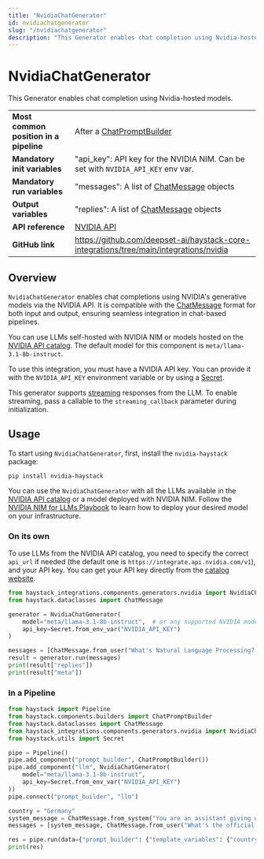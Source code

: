 ```yaml
---
title: "NvidiaChatGenerator"
id: nvidiachatgenerator
slug: "/nvidiachatgenerator"
description: "This Generator enables chat completion using Nvidia-hosted models."
---
```


# NvidiaChatGenerator

This Generator enables chat completion using Nvidia-hosted models.

|  |  |
| --- | --- |
| **Most common position in a pipeline** | After a [ChatPromptBuilder](../builders/chatpromptbuilder.mdx)                                     |
| **Mandatory init variables**           | "api_key": API key for the NVIDIA NIM. Can be set with `NVIDIA_API_KEY` env var.         |
| **Mandatory run variables**            | "messages": A list of [ChatMessage](../../concepts/data-classes/chatmessage.mdx) objects                           |
| **Output variables**                   | "replies": A list of [ChatMessage](../../concepts/data-classes/chatmessage.mdx) objects                            |
| **API reference**                      | [NVIDIA API](https://build.nvidia.com/models)                                            |
| **GitHub link**                        | https://github.com/deepset-ai/haystack-core-integrations/tree/main/integrations/nvidia |

## Overview

`NvidiaChatGenerator` enables chat completions using NVIDIA's generative models via the NVIDIA API. It is compatible with the [ChatMessage](../../concepts/data-classes/chatmessage.mdx) format for both input and output, ensuring seamless integration in chat-based pipelines.

You can use LLMs self-hosted with NVIDIA NIM or models hosted on the [NVIDIA API catalog](https://build.nvidia.com/explore/discover). The default model for this component is `meta/llama-3.1-8b-instruct`.

To use this integration, you must have a NVIDIA API key. You can provide it with the `NVIDIA_API_KEY` environment variable or by using a [Secret](../../concepts/secret-management.mdx).

This generator supports [streaming](guides-to-generators/choosing-the-right-generator.mdx#streaming-support) responses from the LLM. To enable streaming, pass a callable to the `streaming_callback` parameter during initialization.

## Usage

To start using `NvidiaChatGenerator`, first, install the `nvidia-haystack` package:

```shell
pip install nvidia-haystack
```

You can use the `NvidiaChatGenerator` with all the LLMs available in the [NVIDIA API catalog](https://docs.api.nvidia.com/nim/reference) or a model deployed with NVIDIA NIM. Follow the [NVIDIA NIM for LLMs Playbook](https://developer.nvidia.com/docs/nemo-microservices/inference/playbooks/nmi_playbook.html) to learn how to deploy your desired model on your infrastructure.

### On its own

 To use LLMs from the NVIDIA API catalog, you need to specify the correct `api_url` if needed (the default one is `https://integrate.api.nvidia.com/v1`), and your API key. You can get your API key directly from the [catalog website](https://build.nvidia.com/explore/discover).

```python
from haystack_integrations.components.generators.nvidia import NvidiaChatGenerator
from haystack.dataclasses import ChatMessage

generator = NvidiaChatGenerator(
    model="meta/llama-3.1-8b-instruct",  # or any supported NVIDIA model
    api_key=Secret.from_env_var("NVIDIA_API_KEY")
)

messages = [ChatMessage.from_user("What's Natural Language Processing? Be brief.")]
result = generator.run(messages)
print(result["replies"])
print(result["meta"])
```

### In a Pipeline

```python
from haystack import Pipeline
from haystack.components.builders import ChatPromptBuilder
from haystack.dataclasses import ChatMessage
from haystack_integrations.components.generators.nvidia import NvidiaChatGenerator
from haystack.utils import Secret

pipe = Pipeline()
pipe.add_component("prompt_builder", ChatPromptBuilder())
pipe.add_component("llm", NvidiaChatGenerator(
    model="meta/llama-3.1-8b-instruct",
    api_key=Secret.from_env_var("NVIDIA_API_KEY")
))
pipe.connect("prompt_builder", "llm")

country = "Germany"
system_message = ChatMessage.from_system("You are an assistant giving out valuable information to language learners.")
messages = [system_message, ChatMessage.from_user("What's the official language of {{ country }}?")]

res = pipe.run(data={"prompt_builder": {"template_variables": {"country": country}, "template": messages}})
print(res)
```

